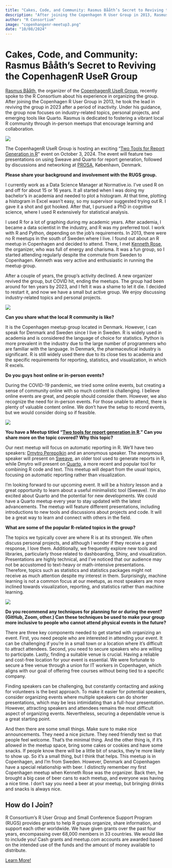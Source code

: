```yaml
---
title: "Cakes, Code, and Community: Rasmus Bååth’s Secret to Reviving the CopenhagenR UseR Group"
description: "After joining the Copenhagen R User Group in 2013, Rasmus Bååth took the lead in reviving the group in 2023 after a period of inactivity. Under his guidance, the group now focuses on industry-related topics, personal projects, and emerging tools like Quarto."
author: "R Consortium"
image: "copenhangenr-meetup3.png"
date: "10/08/2024"
---
```


# Cakes, Code, and Community: Rasmus Bååth’s Secret to Reviving the CopenhagenR UseR Group

[Rasmus Bååth](https://www.linkedin.com/in/rasmus-baath/), the organizer of 
the [CopenhagenR UseR Group](https://www.meetup.com/copenhagenr-user-group/), 
recently spoke to the R Consortium about his experience in organizing the group. 
After joining the Copenhagen R User Group in 2013, he took the lead in reviving 
the group in 2023 after a period of inactivity. Under his guidance, the group 
now focuses on industry-related topics, personal projects, and emerging tools 
like Quarto. Rasmus is dedicated to fostering a vibrant local R community 
through in-person meetups that encourage learning and collaboration.

![](rasmus-baath.png)

The CopenhagenR UseR Group is hosting an exciting 
“[Two Tools for Report Generation in R](https://www.meetup.com/copenhagenr-user-group/events/303309816/)” event 
on October 3, 2024. The event will feature two presentations on using Sweave and 
Quarto for report generation, followed by discussions and networking at 
[PROSA](https://www.prosa.dk/), København, Denmark.

**Please share your background and involvement with the RUGS group.**

I currently work as a Data Science Manager at Normative.io. I've used R on 
and off for about 15 or 16 years. It all started when I was doing my bachelor's 
in academia and needed to plot a histogram. At that time, plotting a histogram 
in Excel wasn't easy, so my supervisor suggested trying out R. I gave it a 
shot and got hooked. After that, I pursued a PhD in cognitive science, where 
I used R extensively for statistical analysis.

I used R for a lot of graphing during my academic years. After academia, I 
became a data scientist in the industry, and R was my preferred tool. I work 
with R and Python, depending on the job's requirements. In 2013, there were 
no R meetups in the south of Sweden where I live. I found out about an R 
meetup in Copenhagen and decided to attend. There, I met 
[Kenneth Rose](https://www.linkedin.com/in/kennethrose82/), the organizer, 
who was full of energy and charisma. It was a fun group, so I started 
attending regularly despite the commute from Sweden to Copenhagen. 
Kenneth was very active and enthusiastic in running the meetup group.

After a couple of years, the group's activity declined. A new organizer revived 
the group, but COVID hit, ending the meetups. The group had been around for ten 
years by 2023, and I felt it was a shame to let it die. I decided to restart it, 
and now we have a small but active group. We enjoy discussing industry-related 
topics and personal projects.

![](copenhangenr-meetup.png)


**Can you share what the local R community is like?**

It is the Copenhagen meetup group located in Denmark. However, I can speak for 
Denmark and Sweden since I live in Sweden. R is widely used in academia and is 
considered the language of choice for statistics. Python is more prevalent in 
the industry due to the large number of programmers who are familiar with the 
language. In Denmark, the pharmaceutical industry is significant. R is still 
widely used there due to its close ties to academia and the specific requirements 
for reporting, statistics, and visualization, in which R excels.

**Do you guys host online or in-person events?**

During the COVID-19 pandemic, we tried some online events, but creating a 
sense of community online with so much content is challenging. I believe 
online events are great, and people should consider them. However, we also 
recognize the need for in-person events. For those unable to attend, there 
is plenty of valuable content online. We don't have the setup to record events, 
but we would consider doing so if feasible.

![](copenhangenr-meetup2.png)


**You have a Meetup titled “[Two tools for report generation in R](https://www.meetup.com/copenhagenr-user-group/events/303309816/).” Can you share more on the topic covered? Why this topic?**

Our next meetup will focus on automatic reporting in R. We'll have two 
speakers: [Dmytro Perepolkin](https://www.linkedin.com/in/dperepolkin/) and 
an anonymous speaker. The anonymous speaker will present 
on [Sweave](https://rpubs.com/YaRrr/SweaveIntro), an older tool used to 
generate reports in R, while Dmytro will present on [Quarto](https://quarto.org/), 
a more recent and popular tool for combining R code and text. This meetup will 
depart from the usual topics, focusing on automatic reporting rather than 
visualization.

I'm looking forward to our upcoming event. It will be a history lesson 
and a great opportunity to learn about a useful minimalistic tool (Sweave). 
I'm also excited about Quarto and the potential for new developments. We 
could have a Quarto meetup every year to stay updated with the latest 
advancements. The meetup will feature different presentations, including 
introductions to new tools and discussions about projects and code. 
It will be a great way to learn and connect with others in the field.

**What are some of the popular R-related topics in the group?**

The topics we typically cover are where R is at its strongest. We often 
discuss personal projects, and although I wonder if they receive a great 
response, I love them. Additionally, we frequently explore new tools and 
libraries, particularly those related to dashboarding, Shiny, and 
visualization. Presentations are highly technical, and I've noticed that our 
audience may not be accustomed to text-heavy or math-intensive presentations. 
Therefore, topics such as statistics and statistics packages might not 
receive as much attention despite my interest in them. Surprisingly, 
machine learning is not a common focus at our meetups, as most speakers 
are more inclined towards visualization, reporting, and statistics rather 
than machine learning.

![](copenhangenr-meetup3.png)

**Do you recommend any techniques for planning for or during the event? (GitHub, Zoom, other.) Can these techniques be used to make your group more inclusive to people who cannot attend physical events in the future?**

There are three key components needed to get started with organizing an 
event. First, you need people who are interested in attending your event. 
It can be challenging if you're in a small town or a location where it's 
difficult to attract attendees. Second, you need to secure speakers who 
are willing to participate. Lastly, finding a suitable venue is crucial. 
Having a reliable and cost-free location for your event is essential. 
We were fortunate to secure a free venue through a union for IT workers 
in Copenhagen, which aligns with our goal of offering free courses without 
being tied to a specific company.

Finding speakers can be challenging, but constantly contacting and asking 
for volunteers is the best approach. To make it easier for potential 
speakers, consider organizing events where multiple speakers can do 
shorter presentations, which may be less intimidating than a full-hour 
presentation. However, attracting speakers and attendees remains the 
most difficult aspect of organizing events. Nevertheless, securing a 
dependable venue is a great starting point.

And then there are some small things. Make sure to make nice announcements. 
They need a nice picture. They need friendly text so that people feel 
welcome. That's the minimal thing. And the other thing is, if it’s 
allowed in the meetup space, bring some cakes or cookies and have some 
snacks. If people know there will be a little bit of snacks, they're 
more likely to show up. So it's a small thing, but I think that helps. 
This meetup is in Copenhagen, and I'm from Sweden. However, Denmark and 
Copenhagen have a special relationship with beer. I distinctly remember 
my first Copenhagen meetup when Kenneth Rose was the organizer. Back 
then, he brought a big case of beer cans to each meetup, and everyone 
was having a nice time. I don't say you need a beer at your meetup, but 
bringing drinks and snacks is always nice.


## How do I Join?

R Consortium’s R User Group and Small Conference Support Program (RUGS) provides 
grants to help R groups organize, share information, and support each other 
worldwide. We have given grants over the past four years, encompassing over 
68,000 members in 33 countries. We would like to include you! Cash grants 
and meetup.com accounts are awarded based on the intended use of the funds 
and the amount of money available to distribute.


[Learn More!](https://r-consortium.org/all-projects/rugsprogram.html) 
